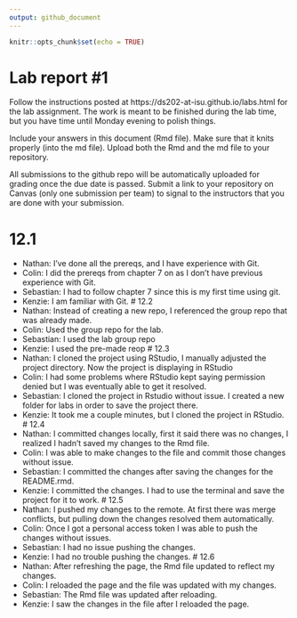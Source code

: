 ```yaml
---
output: github_document
---
```


<!-- README.md is generated from README.Rmd. Please edit the README.Rmd file -->


```r
knitr::opts_chunk$set(echo = TRUE)
```

# Lab report #1

Follow the instructions posted at https://ds202-at-isu.github.io/labs.html for the lab assignment. The work is meant to be finished during the lab time, but you have time until Monday evening to polish things.

Include your answers in this document (Rmd file). Make sure that it knits properly (into the md file). Upload both the Rmd and the md file to your repository.  

All submissions to the github repo will be automatically uploaded for grading once the due date is passed.
Submit a link to your repository on Canvas (only one submission per team) to signal to the instructors that you are done with your submission.

# 12.1 
- Nathan: I've done all the prereqs, and I have experience with Git.
- Colin: I did the prereqs from chapter 7 on as I don't have previous experience with Git.
- Sebastian: I had to follow chapter 7 since this is my first time using git.
- Kenzie: I am familiar with Git.
# 12.2
- Nathan: Instead of creating a new repo, I referenced the group repo that was already made.
- Colin: Used the group repo for the lab.
- Sebastian: I used the lab group repo
- Kenzie: I used the pre-made reop
# 12.3
- Nathan: I cloned the project using RStudio, I manually adjusted the project directory. Now the project is displaying in RStudio
- Colin: I had some problems where RStudio kept saying permission denied but I was eventually able to get it resolved.
- Sebastian: I cloned the project in Rstudio without issue. I created a new folder for labs in order to save the project there. 
- Kenzie: It took me a couple minutes, but I cloned the project in RStudio.
# 12.4
- Nathan: I committed changes locally, first it said there was no changes, I realized I hadn't saved my changes to the Rmd file.
- Colin: I was able to make changes to the file and commit those changes without issue.
- Sebastian: I committed the changes after saving the changes for the README.rmd.
- Kenzie: I committed the changes. I had to use the terminal and save the project for it to work.
# 12.5
- Nathan: I pushed my changes to the remote. At first there was merge conflicts, but pulling down the changes resolved them automatically.
- Colin: Once I got a personal access token I was able to push the changes without issues. 
- Sebastian: I had no issue pushing the changes.
- Kenzie: I had no trouble pushing the changes.
# 12.6
- Nathan: After refreshing the page, the Rmd file updated to reflect my changes.
- Colin: I reloaded the page and the file was updated with my changes.
- Sebastian: The Rmd file was updated after reloading.
- Kenzie: I saw the changes in the file after I reloaded the page.
